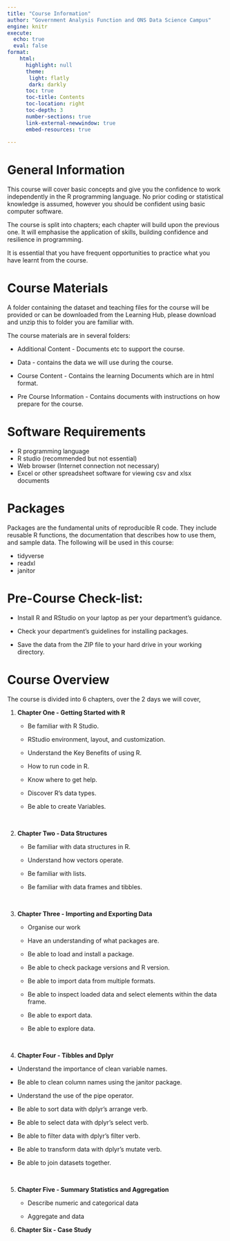 ```yaml
---
title: "Course Information"
author: "Government Analysis Function and ONS Data Science Campus"
engine: knitr
execute:
  echo: true
  eval: false
format:
    html: 
      highlight: null
      theme: 
       light: flatly
       dark: darkly
      toc: true
      toc-title: Contents
      toc-location: right
      toc-depth: 3
      number-sections: true
      link-external-newwindow: true
      embed-resources: true
      
---
```


# General Information

This course will cover basic concepts and give you the confidence to work independently in the R programming language.  No prior coding or statistical knowledge is assumed, however you should be confident using basic computer software.

The course is split into chapters; each chapter will build upon the previous one.  It will emphasise the application of skills, building confidence and resilience in programming.

It is essential that you have frequent opportunities to practice what you have learnt from the course.

# Course Materials

A folder containing the dataset and teaching files for the course will be provided or can be downloaded from the Learning Hub, please download and unzip this to folder you are familiar with.

The course materials are in several folders:

* Additional Content - Documents etc to support the course.

* Data - contains the data we will use during the course.

* Course Content - Contains the learning Documents which are in html format.

* Pre Course Information - Contains documents with instructions on how prepare for the course.


# Software Requirements

* R programming language 
* R studio (recommended but not essential)
* Web browser (Internet connection not necessary)
*	Excel or other spreadsheet software for viewing csv and xlsx documents
    

# Packages

Packages are the fundamental units of reproducible R code. They include reusable R functions, the documentation that describes how to use them, and sample data.  The following will be used in this course:

* tidyverse
* readxl
* janitor

# Pre-Course Check-list:

* Install R and RStudio on your laptop as per your department's guidance.

* Check your department's guidelines for installing packages.

* Save the data from the ZIP file to your hard drive in your working directory.


# Course Overview

The course is divided into 6 chapters, over the 2 days we will cover,

1. **Chapter One - Getting Started with R**

    * Be familiar with R Studio.
    
    * RStudio environment, layout, and customization.
    
    * Understand the Key Benefits of using R.
    
    * How to run code in R.
    
    * Know where to get help.
    
    * Discover R’s data types.
    
    * Be able to create Variables.


    
<br>    
    
2. **Chapter Two - Data Structures**

    * Be familiar with data structures in R.
    
    * Understand how vectors operate.
    
    * Be familiar with lists.
    
    * Be familiar with data frames and tibbles.



<br>    
    
    
3. **Chapter Three - Importing and Exporting Data**

    * Organise our work
    
    * Have an understanding of what packages are.
    
    * Be able to load and install a package.
    
    * Be able to check package versions and R version.
    
    * Be able to import data from multiple formats.
    
    * Be able to inspect loaded data and select elements within the data frame.
    
    * Be able to export data.
    
    * Be able to explore data.



<br>

4. **Chapter Four - Tibbles and Dplyr**


* Understand the importance of clean variable names.

* Be able to clean column names using the janitor package.

* Understand the use of the pipe operator.

* Be able to sort data with dplyr’s arrange verb.

* Be able to select data with dplyr’s select verb.

* Be able to filter data with dplyr’s filter verb.

* Be able to transform data with dplyr’s mutate verb.

* Be able to join datasets together.



<br>
    
5. **Chapter Five - Summary Statistics and Aggregation**

    * Describe numeric and categorical data

    * Aggregate and data
    

6. **Chapter Six - Case Study**
